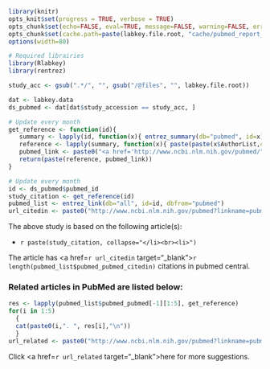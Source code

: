```r
library(knitr)
opts_knit$set(progress = TRUE, verbose = TRUE)
opts_chunk$set(echo=FALSE, eval=TRUE, message=FALSE, warning=FALSE, error=TRUE, dev="png", fig.width=6, fig.height=4, dpi=100, autodep=FALSE)
opts_chunk$set(cache.path=paste(labkey.file.root, "cache/pubmed_report_cache/", sep="/"), cache=TRUE)
options(width=80)
```
```r
# Required librairies
library(Rlabkey)
library(rentrez)
```

```r
study_acc <- gsub(".*/", "", gsub("/@files", "", labkey.file.root))

dat <- labkey.data
ds_pubmed <- dat[dat$study_accession == study_acc, ]
```

```r
# Update every month
get_reference <- function(id){
   summary <- lapply(id, function(x){ entrez_summary(db="pubmed", id=x) })
   reference <- lapply(summary, function(x){ paste(paste(x$AuthorList,collapse=", "), ". ", x$Title, " <i>", x$Source, "</i> ", x$Volume, "(", x$Issue, "), ", x$PubDate, ".", sep="")})
   pubmed_link <- paste0("<a href='http://www.ncbi.nlm.nih.gov/pubmed/", id,"' target='_blank'>", "PMID:", id,"</a>")
   return(paste(reference, pubmed_link))
}

# Update every month
id <- ds_pubmed$pubmed_id
study_citation <- get_reference(id)
pubmed_list <- entrez_link(db="all", id=id, dbfrom="pubmed")
url_citedin <- paste0("http://www.ncbi.nlm.nih.gov/pubmed?linkname=pubmed_pubmed_citedin&from_uid=", ds_pubmed$pubmed_id)
```
The above study is based on the following article(s):


<ul><li>
`r paste(study_citation, collapse="</li><br><li>")`
</li></ul>

The article has <a href=`r url_citedin` target="_blank">`r length(pubmed_list$pubmed_pubmed_citedin)` citations</a> in pubmed central. 

### Related articles in PubMed are listed below:

```r
res <- lapply(pubmed_list$pubmed_pubmed[-1][1:5], get_reference)
for(i in 1:5)
  {
  cat(paste0(i,". ", res[i],"\n"))
  }
url_related <- paste0("http://www.ncbi.nlm.nih.gov/pubmed?linkname=pubmed_pubmed&from_uid=", ds_pubmed$pubmed_id)
```
Click <a href=`r url_related` target="_blank">here</a> for more suggestions.
